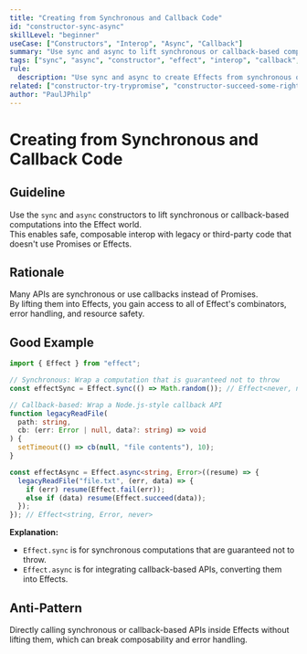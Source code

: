 ```yaml
---
title: "Creating from Synchronous and Callback Code"
id: "constructor-sync-async"
skillLevel: "beginner"
useCase: ["Constructors", "Interop", "Async", "Callback"]
summary: "Use sync and async to lift synchronous or callback-based computations into Effect, enabling safe and composable interop with legacy code."
tags: ["sync", "async", "constructor", "effect", "interop", "callback", "legacy"]
rule:
  description: "Use sync and async to create Effects from synchronous or callback-based computations, making them composable and type-safe."
related: ["constructor-try-trypromise", "constructor-succeed-some-right"]
author: "PaulJPhilp"
---
```


# Creating from Synchronous and Callback Code

## Guideline

Use the `sync` and `async` constructors to lift synchronous or callback-based computations into the Effect world.  
This enables safe, composable interop with legacy or third-party code that doesn't use Promises or Effects.

## Rationale

Many APIs are synchronous or use callbacks instead of Promises.  
By lifting them into Effects, you gain access to all of Effect's combinators, error handling, and resource safety.

## Good Example

```typescript
import { Effect } from "effect";

// Synchronous: Wrap a computation that is guaranteed not to throw
const effectSync = Effect.sync(() => Math.random()); // Effect<never, number, never>

// Callback-based: Wrap a Node.js-style callback API
function legacyReadFile(
  path: string,
  cb: (err: Error | null, data?: string) => void
) {
  setTimeout(() => cb(null, "file contents"), 10);
}

const effectAsync = Effect.async<string, Error>((resume) => {
  legacyReadFile("file.txt", (err, data) => {
    if (err) resume(Effect.fail(err));
    else if (data) resume(Effect.succeed(data));
  });
}); // Effect<string, Error, never>

```

**Explanation:**  
- `Effect.sync` is for synchronous computations that are guaranteed not to throw.
- `Effect.async` is for integrating callback-based APIs, converting them into Effects.

## Anti-Pattern

Directly calling synchronous or callback-based APIs inside Effects without lifting them, which can break composability and error handling.